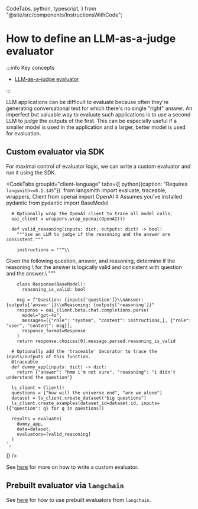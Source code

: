   CodeTabs,
  python,
  typescript,
} from "@site/src/components/InstructionsWithCode";

# How to define an LLM-as-a-judge evaluator

:::info Key concepts

- [LLM-as-a-judge evaluator](../../concepts#llm-as-judge)

:::

LLM applications can be difficult to evaluate because often they're generating conversational text for which there's no single "right" answer.
An imperfect but valuable way to evaluate such applications is to use a second LLM to judge the outputs of the first.
This can be especially useful if a smaller model is used in the application and a larger, better model is used for evaluation.

## Custom evaluator via SDK

For maximal control of evaluator logic, we can write a custom evaluator and run it using the SDK.

<CodeTabs
  groupId="client-language"
  tabs={[
    python({caption: "Requires `langsmith>=0.1.145`"})`
      from langsmith import evaluate, traceable, wrappers, Client
      from openai import OpenAI
      # Assumes you've installed pydantic
      from pydantic import BaseModel
      
      # Optionally wrap the OpenAI client to trace all model calls.
      oai_client = wrappers.wrap_openai(OpenAI())
        
      def valid_reasoning(inputs: dict, outputs: dict) -> bool:
        """Use an LLM to judge if the reasoning and the answer are consistent."""

        instructions = """\\

Given the following question, answer, and reasoning, determine if the reasoning \\
for the answer is logically valid and consistent with question and the answer.\\
"""

        class Response(BaseModel):
          reasoning_is_valid: bool

        msg = f"Question: {inputs['question']}\\nAnswer: {outputs['answer']}\\nReasoning: {outputs['reasoning']}"
        response = oai_client.beta.chat.completions.parse(
          model="gpt-4o",
          messages=[{"role": "system", "content": instructions,}, {"role": "user", "content": msg}],
          response_format=Response
        )
        return response.choices[0].message.parsed.reasoning_is_valid

      # Optionally add the 'traceable' decorator to trace the inputs/outputs of this function.
      @traceable
      def dummy_app(inputs: dict) -> dict:
        return {"answer": "hmm i'm not sure", "reasoning": "i didn't understand the question"}

      ls_client = Client()
      questions = ["how will the universe end", "are we alone"]
      dataset = ls_client.create_dataset("big questions")
      ls_client.create_examples(dataset_id=dataset.id, inputs=[{"question": q} for q in questions])

      results = evaluate(
        dummy_app,
        data=dataset,
        evaluators=[valid_reasoning]
      )
    `,

]}
/>

See [here](../../how_to_guides/custom_evaluator) for more on how to write a custom evaluator.

## Prebuilt evaluator via `langchain`

See [here](../../how_to_guides/use_langchain_off_the_shelf_evaluators) for how to use prebuilt evaluators from `langchain`.
